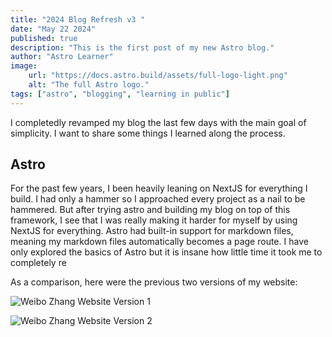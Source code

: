 ```yaml
---
title: "2024 Blog Refresh v3 "
date: "May 22 2024"
published: true
description: "This is the first post of my new Astro blog."
author: "Astro Learner"
image:
    url: "https://docs.astro.build/assets/full-logo-light.png"
    alt: "The full Astro logo."
tags: ["astro", "blogging", "learning in public"]
---
```


I completedly revamped my blog the last few days with the main goal of simplicity. I want to share some things I learned along the process.

## Astro

For the past few years, I been heavily leaning on NextJS for everything I build. I had only a hammer so I approached every project as a nail to be hammered. But after trying astro and building my blog on top of this framework, I see that I was really making it harder for myself by using NextJS for everything. Astro had built-in support for markdown files, meaning my markdown files automatically becomes a page route. I have only explored the basics of Astro but it is insane how little time it took me to completely re

As a comparison, here were the previous two versions of my website:

![Weibo Zhang Website Version 1](../../static/images/blogs/weibo-v1-website.png)

![Weibo Zhang Website Version 2](../../static/images/blogs/weibo-v2-website.png)
